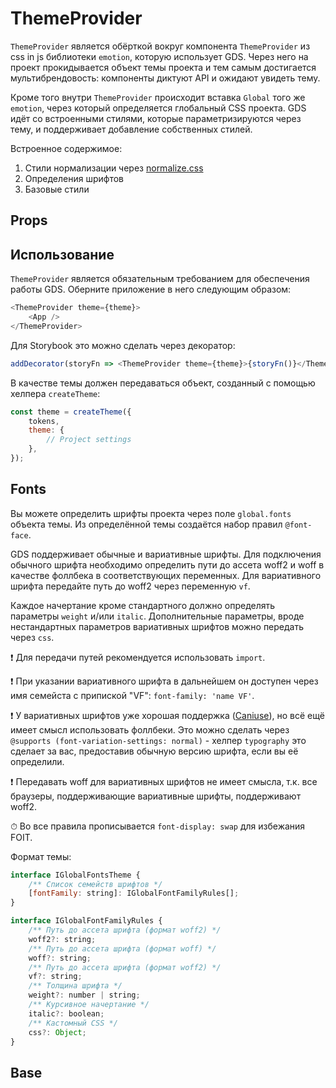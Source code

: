 
<Meta title="Components | ThemeProvider" component={ThemeProvider} />

# ThemeProvider

`ThemeProvider` является обёрткой вокруг компонента `ThemeProvider` из css in js библиотеки `emotion`, которую использует GDS. Через него на проект прокидывается объект темы проекта и тем самым достигается мультибрендовость: компоненты диктуют API и ожидают увидеть тему.

Кроме того внутри `ThemeProvider` происходит вставка `Global` того же `emotion`, через который определяется глобальный CSS проекта. GDS идёт со встроенными стилями, которые параметризируются через тему, и поддерживает добавление собственных стилей.

Встроенное содержимое:

1. Стили нормализации через [normalize.css](https://necolas.github.io/normalize.css/)
1. Определения шрифтов
1. Базовые стили

## Props

<Props of={ThemeProvider} />

## Использование

`ThemeProvider` является обязательным требованием для обеспечения работы GDS. Оберните приложение в него следующим образом:

```js
<ThemeProvider theme={theme}>
    <App />
</ThemeProvider>
```

Для Storybook это можно сделать через декоратор:

```js
addDecorator(storyFn => <ThemeProvider theme={theme}>{storyFn()}</ThemeProvider>);
```

В качестве темы должен передаваться объект, созданный с помощью хелпера `createTheme`:

```js
const theme = createTheme({
    tokens,
    theme: {
        // Project settings
    },
});
```

## Fonts

Вы можете определить шрифты проекта через поле `global.fonts` объекта темы. Из определённой темы создаётся набор правил `@font-face`.

GDS поддерживает обычные и вариативные шрифты. Для подключения обычного шрифта необходимо определить пути до ассета woff2 и woff в качестве фоллбека в соответствующих переменных. Для вариативного шрифта передайте путь до woff2 через переменную `vf`.

Каждое начертание кроме стандартного должно определять параметры `weight` и/или `italic`. Дополнительные параметры, вроде нестандартных параметров вариативных шрифтов можно передать через `css`.

❗️ Для передачи путей рекомендуется использовать `import`.

❗️ При указании вариативного шрифта в дальнейшем он доступен через имя семейста с припиской "VF": `font-family: 'name VF'`.

❗️ У вариативных шрифтов уже хорошая поддержка ([Caniuse](https://caniuse.com/#feat=variable-fonts)), но всё ещё имеет смысл использовать фоллбеки. Это можно сделать через `@supports (font-variation-settings: normal)` - хелпер `typography` это сделает за вас, предоставив обычную версию шрифта, если вы её определили.

❗️ Передавать woff для вариативных шрифтов не имеет смысла, т.к. все браузеры, поддерживающие вариативные шрифты, поддерживают woff2.

⏱ Во все правила прописывается `font-display: swap` для избежания FOIT.

Формат темы:

```js
interface IGlobalFontsTheme {
    /** Список семейств шрифтов */
    [fontFamily: string]: IGlobalFontFamilyRules[];
}

interface IGlobalFontFamilyRules {
    /** Путь до ассета шрифта (формат woff2) */
    woff2?: string;
    /** Путь до ассета шрифта (формат woff) */
    woff?: string;
    /** Путь до ассета шрифта (формат woff2) */
    vf?: string;
    /** Толщина шрифта */
    weight?: number | string;
    /** Курсивное начертание */
    italic?: boolean;
    /** Кастомный CSS */
    css?: Object;
}
```

## Base

